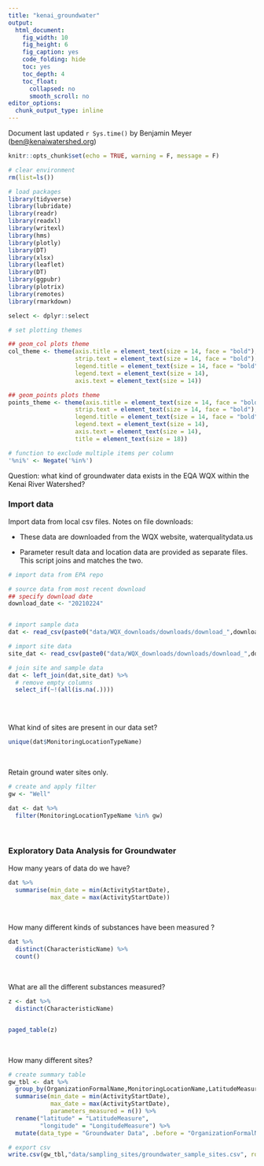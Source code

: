 ```yaml
---
title: "kenai_groundwater"
output:
  html_document: 
    fig_width: 10
    fig_height: 6
    fig_caption: yes
    code_folding: hide
    toc: yes
    toc_depth: 4
    toc_float:
      collapsed: no
      smooth_scroll: no
editor_options: 
  chunk_output_type: inline
---
```


Document last updated `r Sys.time()` by Benjamin Meyer ([ben\@kenaiwatershed.org](mailto:ben@kenaiwatershed.org){.email})

```r
knitr::opts_chunk$set(echo = TRUE, warning = F, message = F)

# clear environment
rm(list=ls())

# load packages
library(tidyverse)
library(lubridate)
library(readr)
library(readxl)
library(writexl)
library(hms)
library(plotly)
library(DT)
library(xlsx)
library(leaflet)
library(DT)
library(ggpubr)
library(plotrix)
library(remotes)
library(rmarkdown)

select <- dplyr::select

# set plotting themes

## geom_col plots theme
col_theme <- theme(axis.title = element_text(size = 14, face = "bold"),
                   strip.text = element_text(size = 14, face = "bold"),
                   legend.title = element_text(size = 14, face = "bold"),
                   legend.text = element_text(size = 14),
                   axis.text = element_text(size = 14))

## geom_points plots theme
points_theme <- theme(axis.title = element_text(size = 14, face = "bold"),
                   strip.text = element_text(size = 14, face = "bold"),
                   legend.title = element_text(size = 14, face = "bold"),
                   legend.text = element_text(size = 14),
                   axis.text = element_text(size = 14),
                   title = element_text(size = 18))

# function to exclude multiple items per column
'%ni%' <- Negate('%in%')
```

Question: what kind of groundwater data exists in the EQA WQX within the Kenai River Watershed?

### Import data

Import data from local csv files. Notes on file downloads:

-   These data are downloaded from the WQX website, waterqualitydata.us

-   Parameter result data and location data are provided as separate files. This script joins and matches the two.

```r
# import data from EPA repo

# source data from most recent download
## specify download date
download_date <- "20210224"


# import sample data
dat <- read_csv(paste0("data/WQX_downloads/downloads/download_",download_date,"/narrowresult.csv"))

# import site data
site_dat <- read_csv(paste0("data/WQX_downloads/downloads/download_",download_date,"/station.csv"))

# join site and sample data
dat <- left_join(dat,site_dat) %>%
  # remove empty columns
  select_if(~!(all(is.na(.))))
  
```

<br>

What kind of sites are present in our data set?

```r
unique(dat$MonitoringLocationTypeName)
```

<br>

Retain ground water sites only.

```r
# create and apply filter
gw <- "Well"

dat <- dat %>%
  filter(MonitoringLocationTypeName %in% gw)

```

<br>

### Exploratory Data Analysis for Groundwater

How many years of data do we have?

```r
dat %>%
  summarise(min_date = min(ActivityStartDate),
            max_date = max(ActivityStartDate))

```

<br>

How many different kinds of substances have been measured ?

```r
dat %>%
  distinct(CharacteristicName) %>%
  count()
```

<br>

What are all the different substances measured?
```r
z <- dat %>%
  distinct(CharacteristicName)


paged_table(z)
```

<br>

How many different sites?

```r
# create summary table
gw_tbl <- dat %>%
  group_by(OrganizationFormalName,MonitoringLocationName,LatitudeMeasure,LongitudeMeasure) %>%
  summarise(min_date = min(ActivityStartDate),
            max_date = max(ActivityStartDate),
            parameters_measured = n()) %>%
  rename("latitude" = "LatitudeMeasure",
         "longitude" = "LongitudeMeasure") %>%
  mutate(data_type = "Groundwater Data", .before = "OrganizationFormalName")

# export csv
write.csv(gw_tbl,"data/sampling_sites/groundwater_sample_sites.csv", row.names = F)

```
